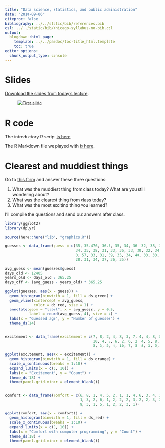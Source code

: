 ```yaml
---
title: "Data science, statistics, and public administration"
date: "2018-09-06"
citeproc: false
bibliography: ../../static/bib/references.bib
csl: ../../static/bib/chicago-syllabus-no-bib.csl
output:
  blogdown::html_page:
    template: ../../pandoc/toc-title_html.template
    toc: true
editor_options: 
  chunk_output_type: console
---
```


# Slides

[Download the slides from today's lecture](/slides/MPA-630_2018-09-06.pdf).

<figure>
[![First slide](/images/slides/slides_2018-09-06.png)](/slides/MPA-630_2018-09-06.pdf)
</figure>


# R code

The introductory R script [is here](/files/super-quick-intro.R).

The R Markdown file we played with [is here](/files/airport-birds/airport-birds.Rmd).


# Clearest and muddiest things

Go to [this form](https://goo.gl/forms/PlPwZGhMOdU9mKfC3) and answer these three questions:

1. What was the muddiest thing from class today? What are you still wondering about?
2. What was the clearest thing from class today? 
3. What was the most exciting thing you learned?

I'll compile the questions and send out answers after class.


```r
library(ggplot2)
library(dplyr)

source(here::here("lib", "graphics.R"))

guesses <- data_frame(guess = c(35, 35.476, 36.6, 35, 34, 36, 32, 38, 36, 
                                34, 35, 38, 31, 33, 36, 33, 30, 32, 34, 34, 
                                0, 57, 33, 31, 39, 35, 34, 40, 33, 33, 34, 
                                28, 31, 34, 37, 36, 35))

avg_guess <- mean(guesses$guess)
days_old <- 12405
years_old <- days_old / 365.25
days_off <- (avg_guess - years_old) * 365.25

ggplot(guesses, aes(x = guess)) + 
  geom_histogram(binwidth = 1, fill = ds_green) +
  geom_vline(xintercept = avg_guess,
             color = ds_red, size = 1) +
  annotate(geom = "label", x = avg_guess, y = 0.5,
           label = round(avg_guess, 4), size = 4) +
  labs(x = "Guessed age", y = "Number of guesses") +
  theme_ds(14)


excitement <- data_frame(excitement = c(7, 8, 2, 4, 8, 3, 7, 4, 4, 8, 8, 2, 
                                        10, 4, 7, 6, 2, 6, 2, 4, 5, 8, 4, 4, 
                                        5, 3, 5, 4, 10, 7, 5, 8, 3, 5, 6, 5, 9))

ggplot(excitement, aes(x = excitement)) + 
  geom_histogram(binwidth = 1, fill = ds_orange) +
  scale_x_continuous(breaks = 1:10) +
  expand_limits(x = c(1, 10)) +
  labs(x = "Excitement", y = "Count") +
  theme_ds(18) +
  theme(panel.grid.minor = element_blank())


comfort <- data_frame(comfort = c(6, 8, 1, 4, 5, 2, 1, 1, 4, 6, 3, 4, 3, 2, 
                                  1, 3, 2, 6, 1, 2, 2, 2, 3, 2, 2, 3, 2, 3, 
                                  9, 3, 1, 5, 1, 2, 2, 3, 1))

ggplot(comfort, aes(x = comfort)) + 
  geom_histogram(binwidth = 1, fill = ds_red) +
  scale_x_continuous(breaks = 1:10) +
  expand_limits(x = c(1, 10)) +
  labs(x = "Comfort with computer programming", y = "Count") +
  theme_ds(18) +
  theme(panel.grid.minor = element_blank())
```

